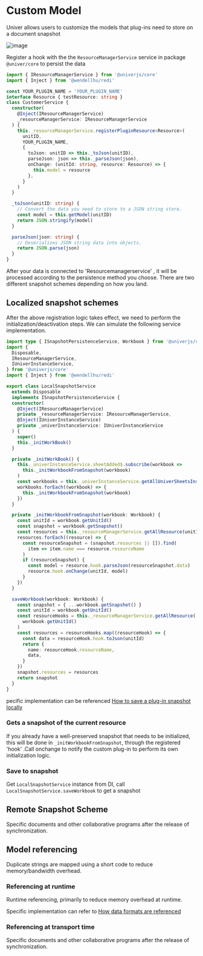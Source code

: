 # Custom Model

Univer allows users to customize the models that plug-ins need to store on a document snapshot

![image](./model/resource.jpg)

Register a hook with the the `ResourceManagerService` service in package `@univer/core` to persist the data

```typescript
import { IResourceManagerService } from '@univerjs/core'
import { Inject } from '@wendellhu/redi'

const YOUR_PLUGIN_NAME = 'YOUR_PLUGIN_NAME'
interface Resource { testResource: string }
class CustomerService {
  constructor(
    @Inject(IResourceManagerService)
    _resourceManagerService: IResourceManagerService
  ) {
    this._resourceManagerService.registerPluginResource<Resource>(
      unitID,
      YOUR_PLUGIN_NAME,
      {
        toJson: unitID => this._toJson(unitID),
        parseJson: json => this._parseJson(json),
        onChange: (unitId: string, resource: Resource) => {
          this.model = resource
        },
      }
    )
  }

  _toJson(unitID: string) {
    // Convert the data you need to store to a JSON string store.
    const model = this.getModel(unitID)
    return JSON.stringify(model)
  }

  parseJson(json: string) {
    // Deserializes JSON string data into objects.
    return JSON.parse(json)
  }
}
```

After your data is connected to 'Resourcemanagerservice' , it will be processed according to the persistence method you choose. There are two different snapshot schemes depending on how you land.

## Localized snapshot schemes

After the above registration logic takes effect, we need to perform the initialization/deactivation steps. We can simulate the following service implementation.

```typescript
import type { ISnapshotPersistenceService, Workbook } from '@univerjs/core'
import {
  Disposable,
  IResourceManagerService,
  IUniverInstanceService,
} from '@univerjs/core'
import { Inject } from '@wendellhu/redi'

export class LocalSnapshotService
  extends Disposable
  implements ISnapshotPersistenceService {
  constructor(
    @Inject(IResourceManagerService)
    private _resourceManagerService: IResourceManagerService,
    @Inject(IUniverInstanceService)
    private _univerInstanceService: IUniverInstanceService
  ) {
    super()
    this._initWorkBook()
  }

  private _initWorkBook() {
    this._univerInstanceService.sheetAdded$.subscribe(workbook =>
      this._initWorkbookFromSnapshot(workbook)
    )
    const workbooks = this._univerInstanceService.getAllUniverSheetsInstance()
    workbooks.forEach((workbook) => {
      this._initWorkbookFromSnapshot(workbook)
    })
  }

  private _initWorkbookFromSnapshot(workbook: Workbook) {
    const unitId = workbook.getUnitId()
    const snapshot = workbook.getSnapshot()
    const resources = this._resourceManagerService.getAllResource(unitId)
    resources.forEach((resource) => {
      const resourceSnapshot = (snapshot.resources || []).find(
        item => item.name === resource.resourceName
      )
      if (resourceSnapshot) {
        const model = resource.hook.parseJson(resourceSnapshot.data)
        resource.hook.onChange(unitId, model)
      }
    })
  }

  saveWorkbook(workbook: Workbook) {
    const snapshot = { ...workbook.getSnapshot() }
    const unitId = workbook.getUnitId()
    const resourceHooks = this._resourceManagerService.getAllResource(
      workbook.getUnitId()
    )
    const resources = resourceHooks.map((resourceHook) => {
      const data = resourceHook.hook.toJson(unitId)
      return {
        name: resourceHook.resourceName,
        data,
      }
    })
    snapshot.resources = resources
    return snapshot
  }
}
```

pecific implementation can be referenced [How to save a plug-in snapshot locally](https://github.com/dream-num/univer/blob/dev/examples/src/plugins/local-save/services/local-snapshot.service.ts)

### Gets a snapshot of the current resource

If you already have a well-preserved snapshot that needs to be initialized, this will be done in `_initWorkbookFromSnapshot`, through the registered 'hook' .Call onchange to notify the custom plug-in to perform its own initialization logic.

### Save to snapshot

Get `LocalSnapshotService` instance from DI, call `LocalSnapshotService.saveWorkbook` to get a snapshot

## Remote Snapshot Scheme

Specific documents and other collaborative programs after the release of synchronization.

## Model referencing

Duplicate strings are mapped using a short code to reduce memory/bandwidth overhead.

### Referencing at runtime

Runtime referencing, primarily to reduce memory overhead at runtime.

Specific implementation can refer to [How data formats are referenced](https://github.com/dream-num/univer/blob/dev/packages/sheets/src/services/numfmt/numfmt.service.ts)

### Referencing at transport time

Specific documents and other collaborative programs after the release of synchronization.
